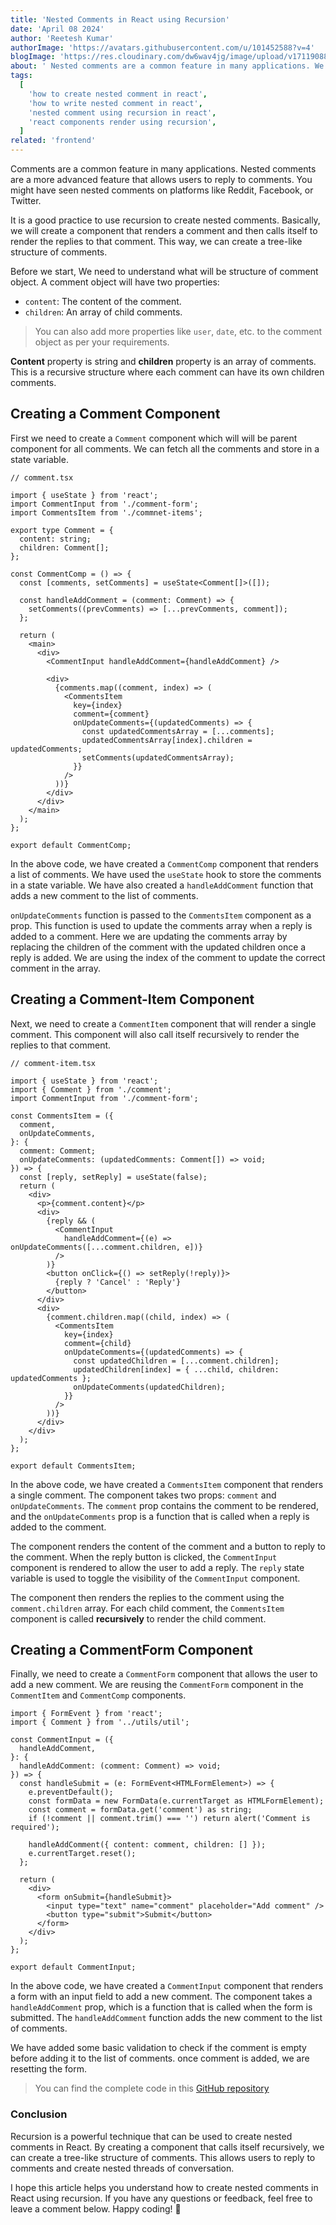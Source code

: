```yaml
---
title: 'Nested Comments in React using Recursion'
date: 'April 08 2024'
author: 'Reetesh Kumar'
authorImage: 'https://avatars.githubusercontent.com/u/101452588?v=4'
blogImage: 'https://res.cloudinary.com/dw6wav4jg/image/upload/v1711908820/react-comment-nested_knqk5m.png'
about: ' Nested comments are a common feature in many applications. We will use recursion to create nested comments. Also, we will see how to render nested comments in React.'
tags:
  [
    'how to create nested comment in react',
    'how to write nested comment in react',
    'nested comment using recursion in react',
    'react components render using recursion',
  ]
related: 'frontend'
---
```


<TableContent title="Nested Comments in React using Recursion" />

Comments are a common feature in many applications. Nested comments are a more advanced feature that allows users to reply to comments. You might have seen nested comments on platforms like Reddit, Facebook, or Twitter.

It is a good practice to use recursion to create nested comments. Basically, we will create a component that renders a comment and then calls itself to render the replies to that comment. This way, we can create a tree-like structure of comments.

Before we start, We need to understand what will be structure of comment object. A comment object will have two properties:

- `content`: The content of the comment.
- `children`: An array of child comments.

> You can also add more properties like `user`, `date`, etc. to the comment object as per your requirements.

**Content** property is string and **children** property is an array of comments. This is a recursive structure where each comment can have its own children comments.

<Separator />

## Creating a Comment Component

First we need to create a `Comment` component which will will be parent component for all comments. We can fetch all the comments and store in a state variable.

```tsx
// comment.tsx

import { useState } from 'react';
import CommentInput from './comment-form';
import CommentsItem from './commnet-items';

export type Comment = {
  content: string;
  children: Comment[];
};

const CommentComp = () => {
  const [comments, setComments] = useState<Comment[]>([]);

  const handleAddComment = (comment: Comment) => {
    setComments((prevComments) => [...prevComments, comment]);
  };

  return (
    <main>
      <div>
        <CommentInput handleAddComment={handleAddComment} />

        <div>
          {comments.map((comment, index) => (
            <CommentsItem
              key={index}
              comment={comment}
              onUpdateComments={(updatedComments) => {
                const updatedCommentsArray = [...comments];
                updatedCommentsArray[index].children = updatedComments;
                setComments(updatedCommentsArray);
              }}
            />
          ))}
        </div>
      </div>
    </main>
  );
};

export default CommentComp;
```

In the above code, we have created a `CommentComp` component that renders a list of comments. We have used the `useState` hook to store the comments in a state variable. We have also created a `handleAddComment` function that adds a new comment to the list of comments.

`onUpdateComments` function is passed to the `CommentsItem` component as a prop. This function is used to update the comments array when a reply is added to a comment. Here we are updating the comments array by replacing the children of the comment with the updated children once a reply is added. We are using the index of the comment to update the correct comment in the array.

<Separator />

## Creating a Comment-Item Component

Next, we need to create a `CommentItem` component that will render a single comment. This component will also call itself recursively to render the replies to that comment.

```tsx
// comment-item.tsx

import { useState } from 'react';
import { Comment } from './comment';
import CommentInput from './comment-form';

const CommentsItem = ({
  comment,
  onUpdateComments,
}: {
  comment: Comment;
  onUpdateComments: (updatedComments: Comment[]) => void;
}) => {
  const [reply, setReply] = useState(false);
  return (
    <div>
      <p>{comment.content}</p>
      <div>
        {reply && (
          <CommentInput
            handleAddComment={(e) => onUpdateComments([...comment.children, e])}
          />
        )}
        <button onClick={() => setReply(!reply)}>
          {reply ? 'Cancel' : 'Reply'}
        </button>
      </div>
      <div>
        {comment.children.map((child, index) => (
          <CommentsItem
            key={index}
            comment={child}
            onUpdateComments={(updatedComments) => {
              const updatedChildren = [...comment.children];
              updatedChildren[index] = { ...child, children: updatedComments };
              onUpdateComments(updatedChildren);
            }}
          />
        ))}
      </div>
    </div>
  );
};

export default CommentsItem;
```

In the above code, we have created a `CommentsItem` component that renders a single comment. The component takes two props: `comment` and `onUpdateComments`. The `comment` prop contains the comment to be rendered, and the `onUpdateComments` prop is a function that is called when a reply is added to the comment.

The component renders the content of the comment and a button to reply to the comment. When the reply button is clicked, the `CommentInput` component is rendered to allow the user to add a reply. The `reply` state variable is used to toggle the visibility of the `CommentInput` component.

The component then renders the replies to the comment using the `comment.children` array. For each child comment, the `CommentsItem` component is called **recursively** to render the child comment.

<Separator />

## Creating a CommentForm Component

Finally, we need to create a `CommentForm` component that allows the user to add a new comment. We are reusing the `CommentForm` component in the `CommentItem` and `CommentComp` components.

```tsx
import { FormEvent } from 'react';
import { Comment } from '../utils/util';

const CommentInput = ({
  handleAddComment,
}: {
  handleAddComment: (comment: Comment) => void;
}) => {
  const handleSubmit = (e: FormEvent<HTMLFormElement>) => {
    e.preventDefault();
    const formData = new FormData(e.currentTarget as HTMLFormElement);
    const comment = formData.get('comment') as string;
    if (!comment || comment.trim() === '') return alert('Comment is required');

    handleAddComment({ content: comment, children: [] });
    e.currentTarget.reset();
  };

  return (
    <div>
      <form onSubmit={handleSubmit}>
        <input type="text" name="comment" placeholder="Add comment" />
        <button type="submit">Submit</button>
      </form>
    </div>
  );
};

export default CommentInput;
```

In the above code, we have created a `CommentInput` component that renders a form with an input field to add a new comment. The component takes a `handleAddComment` prop, which is a function that is called when the form is submitted. The `handleAddComment` function adds the new comment to the list of comments.

We have added some basic validation to check if the comment is empty before adding it to the list of comments. once comment is added, we are resetting the form.

> You can find the complete code in this [GitHub repository](https://github.com/Virous77/blog-projects/tree/main/comment-example)

### Conclusion

Recursion is a powerful technique that can be used to create nested comments in React. By creating a component that calls itself recursively, we can create a tree-like structure of comments. This allows users to reply to comments and create nested threads of conversation.

I hope this article helps you understand how to create nested comments in React using recursion. If you have any questions or feedback, feel free to leave a comment below. Happy coding! 🚀
